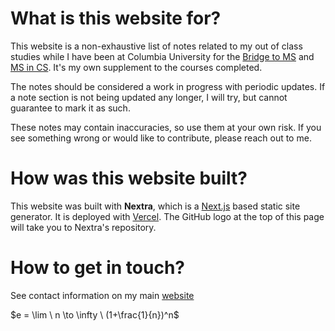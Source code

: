 # What is this website for?

This website is a non-exhaustive list of notes related to my out of class studies while I have been at Columbia University for the [Bridge to MS](https://www.cs.columbia.edu/ms-bridge/) and
[MS in CS](https://www.cs.columbia.edu/education/ms/). It's my own supplement to the courses completed. 

The notes should be considered a work in progress with periodic updates. 
If a note section is not being updated any longer, I will try, but cannot guarantee to mark it as such.

These notes may contain inaccuracies, so use them at your own risk. If you see something wrong or would like to contribute, please reach out to me.

# How was this website built?

This website was built with **Nextra**, which is a [Next.js](https://nextjs.org) based static site generator.
It is deployed with [Vercel](https://vercel.com/docs). The GitHub logo at the top of this page will take you to Nextra's repository.

# How to get in touch?

See contact information on my main [website](https://joe-rebagliati.vercel.app/)

$e = \lim \ n \to \infty \ (1+\frac{1}{n})^n$ 